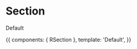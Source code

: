 

<Meta title="Section" component={RSection} />

# Section

<ArgsTable of={RSection} />

Default

<Canvas>
  <Story name="Section">
    {{
      components: { RSection },
      template: '<r-app><r-section>Default</r-section></r-app>',
    }}
  </Story>
</Canvas>

